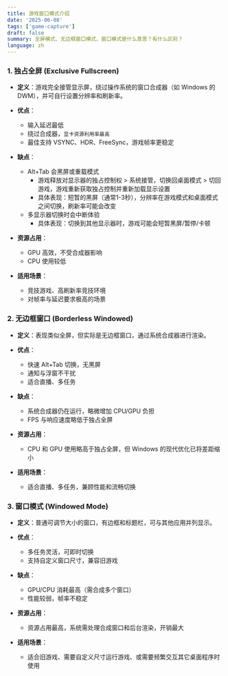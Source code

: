 ```yaml
---
title: 游戏窗口模式介绍
date: '2025-06-08'
tags: ['game-capture']
draft: false
summary: 全屏模式、无边框窗口模式、窗口模式是什么意思？有什么区别？
language: zh
---
```


<TOCInline toc={props.toc} asDisclosure />

### 1. 独占全屏 (Exclusive Fullscreen)

- **定义**：游戏完全接管显示屏，绕过操作系统的窗口合成器（如 Windows 的 DWM），并可自行设置分辨率和刷新率。

- **优点**：
  - 输入延迟最低
  - 绕过合成器，`显卡资源利用率最高`
  - 最佳支持 VSYNC、HDR、FreeSync，游戏帧率更稳定

- **缺点**：
  - Alt+Tab 会黑屏或重载模式
    - 游戏释放对显示器的独占控制权 > 系统接管，切换回桌面模式 > 切回游戏，游戏重新获取独占控制并重新加载显示设置
    - 具体表现：短暂的黑屏（通常1-3秒），分辨率在游戏模式和桌面模式之间切换，刷新率可能会改变
  - 多显示器切换时会中断体验
    - 具体表现：切换到其他显示器时，游戏可能会短暂黑屏/暂停/卡顿

- **资源占用**：
  - GPU 高效，不受合成器影响
  - CPU 使用较低

- **适用场景**：
  - 竞技游戏、高刷新率竞技环境
  - 对帧率与延迟要求极高的场景


### 2. 无边框窗口 (Borderless Windowed)

- **定义**：表现类似全屏，但实际是无边框窗口，通过系统合成器进行渲染。

- **优点**：
  - 快速 Alt+Tab 切换，无黑屏
  - 通知与浮窗不干扰
  - 适合直播、多任务

- **缺点**：
  - 系统合成器仍在运行，略微增加 CPU/GPU 负担
  - FPS 与响应速度略低于独占全屏
  
- **资源占用**：
  - CPU 和 GPU 使用略高于独占全屏，但 Windows 的现代优化已将差距缩小

- **适用场景**：
  - 适合直播、多任务，兼顾性能和流畅切换

### 3. 窗口模式 (Windowed Mode)

- **定义**：普通可调节大小的窗口，有边框和标题栏，可与其他应用并列显示。

- **优点**：
  - 多任务灵活，可即时切换
  - 支持自定义窗口尺寸，兼容旧游戏

- **缺点**：
  - GPU/CPU 消耗最高（需合成多个窗口）
  - 性能较弱，帧率不稳定

- **资源占用**：
  - 资源占用最高，系统需处理合成窗口和后台渲染，开销最大

- **适用场景**：
  - 适合旧游戏、需要自定义尺寸运行游戏、或需要频繁交互其它桌面程序时使用
